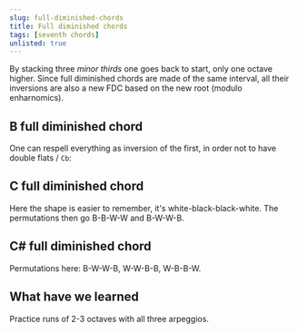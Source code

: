 ```yaml
---
slug: full-diminished-chords
title: Full diminished chords
tags: [seventh chords]
unlisted: true
---
```

By stacking three _minor thirds_ one goes back to start, only one octave higher.
Since full diminished chords are made of the same interval, all their inversions are also a new FDC based on the new root (modulo enharnomics).

<Truncate/>

## B full diminished chord

<Sequence articulation="arpeggio">
  <Part notes="B D F Ab" label="B dim" octave={2}/>
  <Part notes="D F Ab Cb4" label="D dim"/>
  <Part notes="F Ab Cb4 Ebb" label="F dim"/>
  <Part notes="G# B D F" label="G# dim"/>
</Sequence>

One can respell everything as inversion of the first, in order not to have double flats / `Cb`:

<Sequence articulation="arpeggio">
  <Part notes="B D F Ab" label="B dim" octave={2}/>
  <Part notes="D F Ab B" label="D dim"/>
  <Part notes="F Ab B D" label="F dim"/>
  <Part notes="G# B D F" label="G# dim"/>
</Sequence>

## C full diminished chord

<Sequence articulation="arpeggio">
  <Part notes="C Eb Gb Bbb" label="C dim"/>
  <Part notes="D# F# A C" label="D# dim"/>
  <Part notes="F# A C Eb" label="F# dim"/>
  <Part notes="A C Eb Gb" label="A dim"/>
</Sequence>

Here the shape is easier to remember, it's white-black-black-white.
The permutations then go B-B-W-W and B-W-W-B.

## C# full diminished chord

<Sequence articulation="arpeggio">
  <Part notes="C# E G Bb" label="C# dim"/>
  <Part notes="E G Bb Db" label="E dim"/>
  <Part notes="G Bb Db Fb" label="G dim"/>
  <Part notes="A# C# E G" label="Bb dim"/>
</Sequence>

Permutations here: B-W-W-B, W-W-B-B, W-B-B-W.

## What have we learned

Practice runs of 2-3 octaves with all three arpeggios.